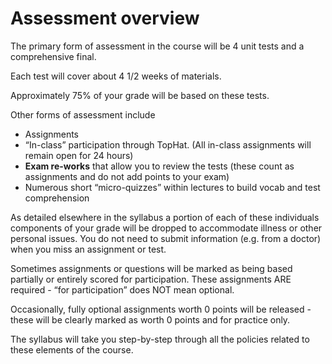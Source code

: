 # Assessment overview

The primary form of assessment in the course will be 4 unit tests and a comprehensive final.  

Each test will cover about 4 1/2 weeks of materials.

Approximately 75% of your grade will be based on these tests.

Other forms of assessment include

* Assignments
* "In-class" participation through TopHat.  (All in-class assignments will remain open for 24 hours)
* **Exam re-works**  that allow you to review the tests (these count as assignments and do not add points to your exam)
* Numerous short "micro-quizzes" within lectures to build vocab and test comprehension

As detailed elsewhere in the syllabus a portion of each of these individuals components of your grade will be dropped to accommodate illness or other personal issues.  You do not need to submit information (e.g. from a doctor) when you miss an assignment or test.

Sometimes assignments or questions will be marked as being based partially or entirely scored for participation.  These assignments ARE required - "for participation" does NOT mean optional. 

Occasionally, fully optional assignments worth 0 points will be released - these will be clearly marked as worth 0 points and for practice only.

The syllabus will take you step-by-step through all the policies related to these elements of the course.